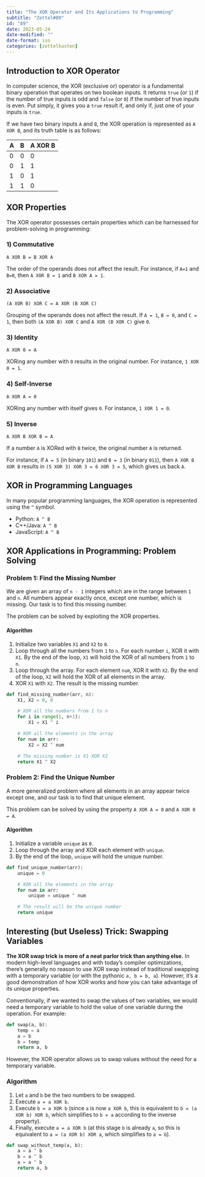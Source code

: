 ```yaml
---
title: "The XOR Operator and Its Applications to Programming"
subtitle: "Zettel#89"
id: "89"
date: 2023-05-24
date-modified: ""
date-format: iso
categories: [zettelkasten]
---
```

## Introduction to XOR Operator

In computer science, the XOR (exclusive or) operator is a fundamental binary operation that operates on two boolean inputs. It returns `true` (or `1`) if the number of true inputs is odd and `false` (or `0`) if the number of true inputs is even. Put simply, it gives you a `true` result if, and only if, just one of your inputs is `true`.

If we have two binary inputs `A` and `B`, the XOR operation is represented as `A XOR B`, and its truth table is as follows:

| A | B | A XOR B |
|---|---|---------|
| 0 | 0 |   0     |
| 0 | 1 |   1     |
| 1 | 0 |   1     |
| 1 | 1 |   0     |

## XOR Properties

The XOR operator possesses certain properties which can be harnessed for problem-solving in programming:

### 1) Commutative

`A XOR B = B XOR A`

The order of the operands does not affect the result. For instance, if `A=1` and `B=0`, then `A XOR B = 1` and `B XOR A = 1`.

### 2) Associative

`(A XOR B) XOR C = A XOR (B XOR C)`

Grouping of the operands does not affect the result. If `A = 1`, `B = 0`, and `C = 1`, then both `(A XOR B) XOR C` and `A XOR (B XOR C)` give `0`.

### 3) Identity

`A XOR 0 = A`

XORing any number with `0` results in the original number. For instance, `1 XOR 0 = 1`.

### 4) Self-Inverse

`A XOR A = 0`

XORing any number with itself gives `0`. For instance, `1 XOR 1 = 0`.

### 5) Inverse

`A XOR B XOR B = A`

If a number `A` is XORed with `B` twice, the original number `A` is returned.

For instance, if `A = 5` (in binary `101`) and `B = 3` (in binary `011`), then `A XOR B XOR B` results in `(5 XOR 3) XOR 3 = 6 XOR 3 = 5`, which gives us back `A`.

## XOR in Programming Languages

In many popular programming languages, the XOR operation is represented using the `^` symbol.

* Python: `A ^ B`
* C++/Java: `A ^ B`
* JavaScript: `A ^ B`

## XOR Applications in Programming: Problem Solving

### Problem 1: Find the Missing Number

We are given an array of `n - 1` integers which are in the range between `1` and `n`. All numbers appear exactly once, except one number, which is missing. Our task is to find this missing number.

The problem can be solved by exploiting the XOR properties.

#### Algorithm

1. Initialize two variables `X1` and `X2` to `0`.
2. Loop through all the numbers from `1` to `n`. For each number `i`, XOR it with `X1`. By the end of the loop, `X1` will hold the XOR of all numbers from `1` to `n`.
3. Loop through the array. For each element `num`, XOR it with `X2`. By the end of the loop, `X2` will hold the XOR of all elements in the array.
4. XOR `X1` with `X2`. The result is the missing number.

```python
def find_missing_number(arr, n):
    X1, X2 = 0, 0

    # XOR all the numbers from 1 to n
    for i in range(1, n+1):
        X1 = X1 ^ i

    # XOR all the elements in the array
    for num in arr:
        X2 = X2 ^ num

    # The missing number is X1 XOR X2
    return X1 ^ X2
```

### Problem 2: Find the Unique Number

A more generalized problem where all elements in an array appear twice except one, and our task is to find that unique element.

This problem can be solved by using the property `A XOR A = 0` and `A XOR 0 = A`.

#### Algorithm

1. Initialize a variable `unique` as `0`.
2. Loop through the array and XOR each element with `unique`.
3. By the end of the loop, `unique` will hold the unique number.

```python
def find_unique_number(arr):
    unique = 0

    # XOR all the elements in the array
    for num in arr:
        unique = unique ^ num

    # The result will be the unique number
    return unique
```

## Interesting (but Useless) Trick: Swapping Variables

**The XOR swap trick is more of a neat parlor trick than anything else.** In modern high-level languages and with today's compiler optimizations, there's generally no reason to use XOR swap instead of traditional swapping with a temporary variable (or with the pythonic `a, b = b, a`). However, it's a good demonstration of how XOR works and how you can take advantage of its unique properties.

Conventionally, if we wanted to swap the values of two variables, we would need a temporary variable to hold the value of one variable during the operation. For example:

```python
def swap(a, b):
    temp = a
    a = b
    b = temp
    return a, b
```

However, the XOR operator allows us to swap values without the need for a temporary variable.

### Algorithm

  1. Let `a` and `b` be the two numbers to be swapped.
  2. Execute `a = a XOR b`.
  3. Execute `b = a XOR b` (since `a` is now `a XOR b`, this is equivalent to `b = (a XOR b) XOR b`, which simplifies to `b = a` according to the inverse property).
  4. Finally, execute `a = a XOR b` (at this stage `b` is already `a`, so this is equivalent to `a = (a XOR b) XOR a`, which simplifies to `a = b`).

```python
def swap_without_temp(a, b):
    a = a ^ b
    b = a ^ b
    a = a ^ b
    return a, b
```
